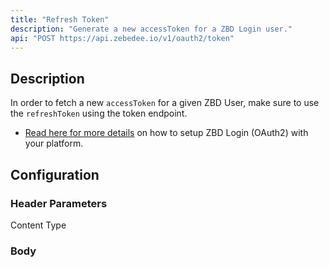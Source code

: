 ```yaml
---
title: "Refresh Token"
description: "Generate a new accessToken for a ZBD Login user."
api: "POST https://api.zebedee.io/v1/oauth2/token"
---
```


## Description

In order to fetch a new `accessToken` for a given ZBD User, make sure to use the `refreshToken` using the token endpoint.

- [Read here for more details](/docs/zbd-login/introduction) on how to setup ZBD Login (OAuth2) with your platform.

## Configuration

### Header Parameters

<ParamField initialValue="application/json" header="Content-Type" type="string">
  Content Type
</ParamField>

### Body

<ParamField required body="client_id" type="string" />
<ParamField required body="client_secret" type="string" />
<ParamField required body="grant_type" type="string" />
<ParamField required body="redirect_uri" type="string" />
<ParamField required body="refresh_token" type="string" />

<CodeGroup />
